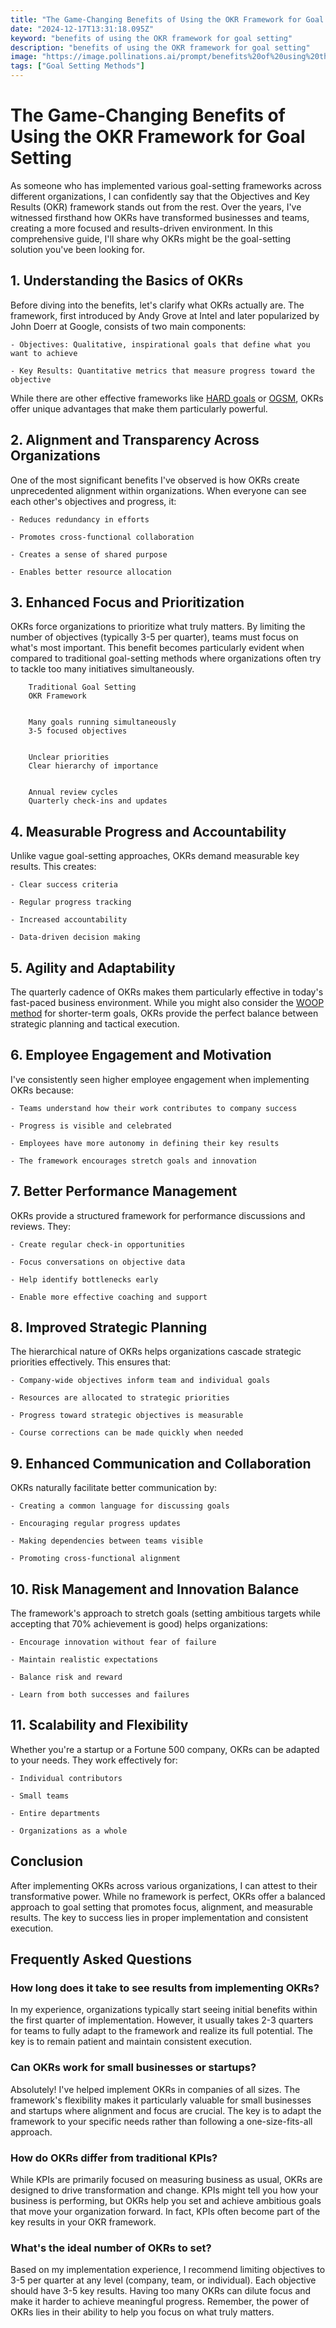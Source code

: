 ```yaml
---
title: "The Game-Changing Benefits of Using the OKR Framework for Goal Setting"
date: "2024-12-17T13:31:18.095Z"
keyword: "benefits of using the OKR framework for goal setting"
description: "benefits of using the OKR framework for goal setting"
image: "https://image.pollinations.ai/prompt/benefits%20of%20using%20the%20OKR%20framework%20for%20goal%20setting%2C%20realistic%20photo%2C%20high%20quality%2C%204k?width=1024&height=1024&nologo=true"
tags: ["Goal Setting Methods"]
---
```



# The Game-Changing Benefits of Using the OKR Framework for Goal Setting


As someone who has implemented various goal-setting frameworks across different organizations, I can confidently say that the Objectives and Key Results (OKR) framework stands out from the rest. Over the years, I've witnessed firsthand how OKRs have transformed businesses and teams, creating a more focused and results-driven environment. In this comprehensive guide, I'll share why OKRs might be the goal-setting solution you've been looking for.



## 1. Understanding the Basics of OKRs

Before diving into the benefits, let's clarify what OKRs actually are. The framework, first introduced by Andy Grove at Intel and later popularized by John Doerr at Google, consists of two main components:



    - Objectives: Qualitative, inspirational goals that define what you want to achieve

    - Key Results: Quantitative metrics that measure progress toward the objective


While there are other effective frameworks like [HARD goals](https://productivityprospect.com/blog/understanding-the-hard-goal-setting-framework-for-motivation/) or [OGSM](https://productivityprospect.com/blog/using-the-ogsm-framework-for-strategic-business-goals/), OKRs offer unique advantages that make them particularly powerful.



## 2. Alignment and Transparency Across Organizations

One of the most significant benefits I've observed is how OKRs create unprecedented alignment within organizations. When everyone can see each other's objectives and progress, it:



    - Reduces redundancy in efforts

    - Promotes cross-functional collaboration

    - Creates a sense of shared purpose

    - Enables better resource allocation



## 3. Enhanced Focus and Prioritization

OKRs force organizations to prioritize what truly matters. By limiting the number of objectives (typically 3-5 per quarter), teams must focus on what's most important. This benefit becomes particularly evident when compared to traditional goal-setting methods where organizations often try to tackle too many initiatives simultaneously.




    
        Traditional Goal Setting
        OKR Framework
    
    
        Many goals running simultaneously
        3-5 focused objectives
    
    
        Unclear priorities
        Clear hierarchy of importance
    
    
        Annual review cycles
        Quarterly check-ins and updates
    




## 4. Measurable Progress and Accountability

Unlike vague goal-setting approaches, OKRs demand measurable key results. This creates:



    - Clear success criteria

    - Regular progress tracking

    - Increased accountability

    - Data-driven decision making



## 5. Agility and Adaptability

The quarterly cadence of OKRs makes them particularly effective in today's fast-paced business environment. While you might also consider the [WOOP method](https://productivityprospect.com/blog/step-by-step-guide-to-using-the-woop-goal-setting-method/) for shorter-term goals, OKRs provide the perfect balance between strategic planning and tactical execution.



## 6. Employee Engagement and Motivation

I've consistently seen higher employee engagement when implementing OKRs because:



    - Teams understand how their work contributes to company success

    - Progress is visible and celebrated

    - Employees have more autonomy in defining their key results

    - The framework encourages stretch goals and innovation



## 7. Better Performance Management

OKRs provide a structured framework for performance discussions and reviews. They:



    - Create regular check-in opportunities

    - Focus conversations on objective data

    - Help identify bottlenecks early

    - Enable more effective coaching and support



## 8. Improved Strategic Planning

The hierarchical nature of OKRs helps organizations cascade strategic priorities effectively. This ensures that:



    - Company-wide objectives inform team and individual goals

    - Resources are allocated to strategic priorities

    - Progress toward strategic objectives is measurable

    - Course corrections can be made quickly when needed



## 9. Enhanced Communication and Collaboration

OKRs naturally facilitate better communication by:



    - Creating a common language for discussing goals

    - Encouraging regular progress updates

    - Making dependencies between teams visible

    - Promoting cross-functional alignment



## 10. Risk Management and Innovation Balance

The framework's approach to stretch goals (setting ambitious targets while accepting that 70% achievement is good) helps organizations:



    - Encourage innovation without fear of failure

    - Maintain realistic expectations

    - Balance risk and reward

    - Learn from both successes and failures



## 11. Scalability and Flexibility

Whether you're a startup or a Fortune 500 company, OKRs can be adapted to your needs. They work effectively for:



    - Individual contributors

    - Small teams

    - Entire departments

    - Organizations as a whole



## Conclusion

After implementing OKRs across various organizations, I can attest to their transformative power. While no framework is perfect, OKRs offer a balanced approach to goal setting that promotes focus, alignment, and measurable results. The key to success lies in proper implementation and consistent execution.



## Frequently Asked Questions


### How long does it take to see results from implementing OKRs?

In my experience, organizations typically start seeing initial benefits within the first quarter of implementation. However, it usually takes 2-3 quarters for teams to fully adapt to the framework and realize its full potential. The key is to remain patient and maintain consistent execution.



### Can OKRs work for small businesses or startups?

Absolutely! I've helped implement OKRs in companies of all sizes. The framework's flexibility makes it particularly valuable for small businesses and startups where alignment and focus are crucial. The key is to adapt the framework to your specific needs rather than following a one-size-fits-all approach.



### How do OKRs differ from traditional KPIs?

While KPIs are primarily focused on measuring business as usual, OKRs are designed to drive transformation and change. KPIs might tell you how your business is performing, but OKRs help you set and achieve ambitious goals that move your organization forward. In fact, KPIs often become part of the key results in your OKR framework.



### What's the ideal number of OKRs to set?

Based on my implementation experience, I recommend limiting objectives to 3-5 per quarter at any level (company, team, or individual). Each objective should have 3-5 key results. Having too many OKRs can dilute focus and make it harder to achieve meaningful progress. Remember, the power of OKRs lies in their ability to help you focus on what truly matters.


